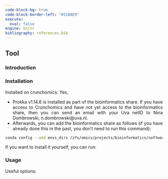 ---
code-block-bg: true
code-block-border-left: "#31BAE9"
execute:
  eval: false
engine: knitr
bibliography: references.bib
---

<div style="text-align: justify">

## Tool

### Introduction


### Installation

Installed on crunchomics: Yes,

- Prokka v1.14.6 is installed as part of the bioinformatics share. If you have access to Crunchomics and have not yet access to the bioinformatics share, then you can send an email with your Uva netID to Nina Dombrowski, n.dombrowski@uva.nl. 
- Afterwards, you can add the bioinformatics share as follows (if you have already done this in the past, you don't need to run this command):

```{bash}
conda config --add envs_dirs /zfs/omics/projects/bioinformatics/software/miniconda3/envs/
```

If you want to install it yourself, you can run:


### Usage


Useful options:


